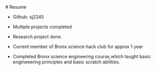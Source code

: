 <div style={{textAlign: `center`, display: `none`}}>
  # Resume
</div>

<div className="textbox">

 - Github: sj2245

 - Multiple projects completed

 - Research project done.

 - Current member of Bronx science hack club for approx 1 year

 - Completed Bronx science engineering course,which taught basic engineeering principles and basic scratch abilities.

 

</div>